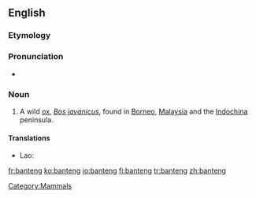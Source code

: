 ==English==
{{wikipedia}}

===Etymology===
{{etyl|ms}}

===Pronunciation===
* {{IPA|/ˈbantɛŋ/}}

===Noun===
{{en-noun}}

# A wild [[ox]], ''[[Bos javanicus]]'', found in [[Borneo]], [[Malaysia]] and the [[Indochina]] peninsula.

====Translations====
{{trans-top|Bos javanicus}}
* Lao: {{t-|lo|ງົວແດງ|tr=ngua dëng|sc=Laoo|xs=Lao}}
{{trans-mid}}
{{trans-bottom}}
[[Category:Mammals]]
[[fr:banteng]]
[[ko:banteng]]
[[io:banteng]]
[[fi:banteng]]
[[tr:banteng]]
[[zh:banteng]]